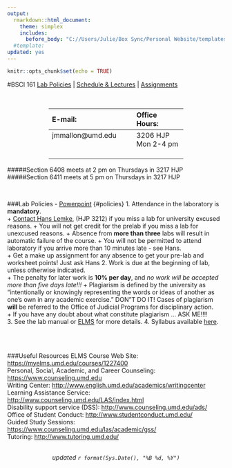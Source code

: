 ---
output: 
  rmarkdown::html_document:
    theme: simplex
    includes: 
      before_body: "C://Users/Julie/Box Sync/Personal Website/templates/web_header.Rhtml"
  #template: 
updated: yes
---

```{r setup, include=FALSE}
knitr::opts_chunk$set(echo = TRUE)
```

#BSCI 161
[Lab Policies](#policies) | [Schedule & Lectures](Schedule.html) | [Assignments](assignments.html) 

<br>
<center>
-------------------------------------------------
E-mail:                 Office Hours:                          
----------------------- ------------------- 
 jmmallon@umd.edu <br>  3206 HJP<br>         
 <br>                   Mon 2-4 pm<br> 
 <br>                   <br>                  
 ----------------------- ------------------- 
</center>

#####Section 6408 meets at 2 pm on Thursdays in 3217 HJP  
#####Section 6411 meets at 5 pm on Thursdays in 3217 HJP  

<br>

###Lab Policies - [Powerpoint](Lab_Policies.html) {#policies}
1. Attendance in the laboratory is **mandatory**.  
+ [Contact Hans Lemke](mailto:bsci161@umd.edu), (HJP 3212) if you miss a lab for university excused reasons.   + You will not get credit for the prelab if you miss a lab for unexcused reasons.
+ Absence from **more than three** labs will result in automatic failure of the course.
+ You will not be permitted to attend laboratory if you arrive more than 10 minutes late - see Hans.  
+ Get a make up assignment for any absence to get your pre-lab and worksheet points! Just ask Hans
2. Work is due at the beginning of lab, unless otherwise indicated.  
+ The penalty for later work is **10% per day**, and _no work will be accepted more than five days late!!! _ 
+ Plagiarism is defined by the university as "intentionally or knowingly representing the words or ideas of another as one's own in any academic exercise." DON"T DO IT!  Cases of plagiarism **will** be referred to the Office of Judicial Programs for disciplinary action.  
+ If you have any doubt about what constitute plagiarism … ASK ME!!!!  
3. See the lab manual or [ELMS](https://myelms.umd.edu/courses/1227400/pages/policies-and-grading-information) for more details.
4. Syllabus available [here](https://myelms.umd.edu/courses/1227400/files/47113538/download?wrap=1).

<br><br>

###Useful Resources
ELMS Course Web Site:  <https://myelms.umd.edu/courses/1227400>  
Personal, Social, Academic, and Career Counseling: <https://www.counseling.umd.edu>  
Writing Center: <http://www.english.umd.edu/academics/writingcenter>  
Learning Assistance Service: <http://www.counseling.umd.edu/LAS/index.html>  
Disability support service (DSS): <http://www.counseling.umd.edu/ads/>  
Office of Student Conduct: <http://www.studentconduct.umd.edu/>  
Guided Study Sessions: <https://www.counseling.umd.edu/las/academic/gss/>  
Tutoring: <http://www.tutoring.umd.edu/>

<br>
<center>*updated `r format(Sys.Date(), "%B %d, %Y")`*</center>


